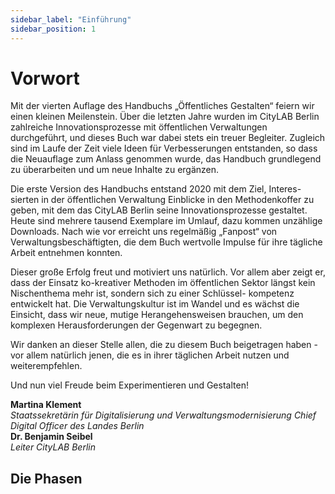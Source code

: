 ```yaml
---
sidebar_label: "Einführung"
sidebar_position: 1
---
```



# Vorwort

Mit der vierten Auflage des Handbuchs „Öffentliches Gestalten“ feiern wir einen kleinen Meilenstein. Über die letzten Jahre wurden im CityLAB Berlin zahlreiche Innovationsprozesse mit öffentlichen Verwaltungen durchgeführt, und dieses Buch war dabei stets ein treuer Begleiter. Zugleich sind im Laufe der Zeit viele Ideen für Verbesserungen entstanden, so dass die Neuauflage zum Anlass genommen wurde, das Handbuch grundlegend zu überarbeiten und um neue Inhalte zu ergänzen.

Die erste Version des Handbuchs entstand 2020 mit dem Ziel, Interes- sierten in der öffentlichen Verwaltung Einblicke in den Methodenkoffer zu geben, mit dem das CityLAB Berlin seine Innovationsprozesse gestaltet. Heute sind mehrere tausend Exemplare im Umlauf, dazu kommen unzählige Downloads. Nach wie vor erreicht uns regelmäßig „Fanpost“ von Verwaltungsbeschäftigten, die dem Buch wertvolle Impulse für ihre tägliche Arbeit entnehmen konnten.

Dieser große Erfolg freut und motiviert uns natürlich. Vor allem aber zeigt er, dass der Einsatz ko-kreativer Methoden im öffentlichen Sektor längst kein Nischenthema mehr ist, sondern sich zu einer Schlüssel- kompetenz entwickelt hat. Die Verwaltungskultur ist im Wandel und es wächst die Einsicht, dass wir neue, mutige Herangehensweisen brauchen, um den komplexen Herausforderungen der Gegenwart zu begegnen.

Wir danken an dieser Stelle allen, die zu diesem Buch beigetragen
haben - vor allem natürlich jenen, die es in ihrer täglichen Arbeit nutzen und weiterempfehlen.

Und nun viel Freude beim Experimentieren und Gestalten!

<div className="mt-8 flex flex-wrap gap-x-12 gap-y-6">
  <div>
    <b>Martina Klement</b> <br />
    <i>Staatssekretärin für Digitalisierung und Verwaltungsmodernisierung Chief Digital Officer des Landes Berlin</i>
  </div>
  <div>
    <b>Dr. Benjamin Seibel</b> <br />
    <i>Leiter CityLAB Berlin</i>
  </div>
</div>

## Die Phasen

<PhasesOverview className="!mt-3 lg:!mt-7 mb-20" />
